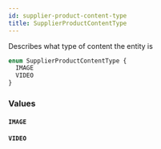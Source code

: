 ```yaml
---
id: supplier-product-content-type
title: SupplierProductContentType
---
```


Describes what type of content the entity is

```graphql
enum SupplierProductContentType {
  IMAGE
  VIDEO
}
```

### Values

#### `IMAGE`

#### `VIDEO`
